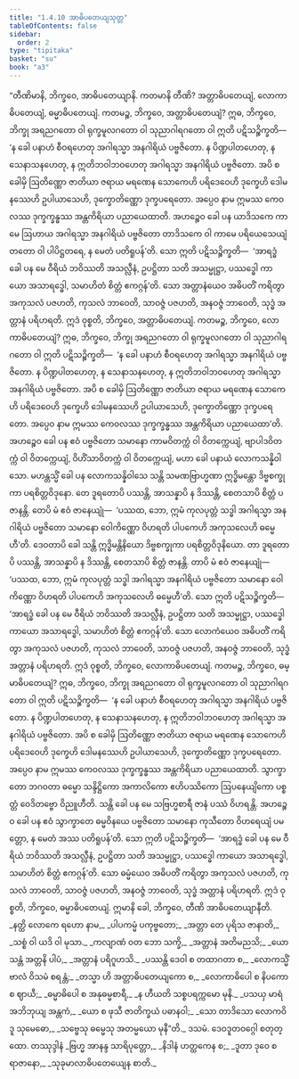```yaml
---
title: "1.4.10 အာဓိပတေယျသုတ္တ"
tableOfContents: false
sidebar:
  order: 2
type: "tipitaka"
basket: "su"
book: "a3"
---
```



<DynamicBreadcrumb />

<Division number="40" book="a3">

<Paragraph number="262" book="a3">
“တီဏိမာနိ, ဘိက္ခဝေ, အာဓိပတေယျာနိ. ကတမာနိ တီဏိ? အတ္တာဓိပတေယျံ, လောကာဓိပတေယျံ, ဓမ္မာဓိပတေယျံ. ကတမဉ္စ, ဘိက္ခဝေ, အတ္တာဓိပတေယျံ? ဣဓ, ဘိက္ခဝေ, ဘိက္ခု အရညဂတော ဝါ ရုက္ခမူလဂတော ဝါ သုညာဂါရဂတော ဝါ ဣတိ ပဋိသဉ္စိက္ခတိ—  ‘န ခေါ ပနာဟံ စီဝရဟေတု အဂါရသ္မာ အနဂါရိယံ ပဗ္ဗဇိတော. န ပိဏ္ဍပါတဟေတု, န သေနာသနဟေတု, န ဣတိဘဝါဘဝဟေတု အဂါရသ္မာ အနဂါရိယံ ပဗ္ဗဇိတော. အပိ စ ခေါမှိ ဩတိဏ္ဏော ဇာတိယာ ဇရာယ မရဏေန သောကေဟိ ပရိဒေဝေဟိ ဒုက္ခေဟိ ဒေါမနဿေဟိ ဥပါယာသေဟိ, ဒုက္ခောတိဏ္ဏော ဒုက္ခပရေတော. အပ္ပေဝ နာမ ဣမဿ ကေဝလဿ ဒုက္ခက္ခန္ဓဿ အန္တကိရိယာ ပညာယေထာတိ. အဟဉ္စေဝ ခေါ ပန ယာဒိသကေ ကာမေ ဩဟာယ အဂါရသ္မာ အနဂါရိယံ ပဗ္ဗဇိတော တာဒိသကေ ဝါ ကာမေ ပရိယေသေယျံ တတော ဝါ ပါပိဋ္ဌတရေ, န မေတံ ပတိရူပန်’တိ. သော ဣတိ ပဋိသဉ္စိက္ခတိ—  ‘အာရဒ္ဓံ ခေါ ပန မေ ဝီရိယံ ဘဝိဿတိ အသလ္လီနံ, ဥပဋ္ဌိတာ သတိ အသမ္မုဋ္ဌာ, ပဿဒ္ဓေါ ကာယော အသာရဒ္ဓေါ, သမာဟိတံ စိတ္တံ ဧကဂ္ဂန်’တိ. သော အတ္တာနံယေဝ အဓိပတိံ ကရိတွာ အကုသလံ ပဇဟတိ, ကုသလံ ဘာဝေတိ, သာဝဇ္ဇံ ပဇဟတိ, အနဝဇ္ဇံ ဘာဝေတိ, သုဒ္ဓံ အတ္တာနံ ပရိဟရတိ. ဣဒံ ဝုစ္စတိ, ဘိက္ခဝေ, အတ္တာဓိပတေယျံ.
</Paragraph>

<Paragraph number="263" book="a3">
ကတမဉ္စ, ဘိက္ခဝေ, လောကာဓိပတေယျံ? ဣဓ, ဘိက္ခဝေ, ဘိက္ခု အရညဂတော ဝါ ရုက္ခမူလဂတော ဝါ သုညာဂါရဂတော ဝါ ဣတိ ပဋိသဉ္စိက္ခတိ—  ‘န ခေါ ပနာဟံ စီဝရဟေတု အဂါရသ္မာ အနဂါရိယံ ပဗ္ဗဇိတော. န ပိဏ္ဍပါတဟေတု, န သေနာသနဟေတု, န ဣတိဘဝါဘဝဟေတု အဂါရသ္မာ အနဂါရိယံ ပဗ္ဗဇိတော. အပိ စ ခေါမှိ ဩတိဏ္ဏော ဇာတိယာ ဇရာယ မရဏေန သောကေဟိ ပရိဒေဝေဟိ ဒုက္ခေဟိ ဒေါမနဿေဟိ ဥပါယာသေဟိ, ဒုက္ခောတိဏ္ဏော ဒုက္ခပရေတော. အပ္ပေဝ နာမ ဣမဿ ကေဝလဿ ဒုက္ခက္ခန္ဓဿ အန္တကိရိယာ ပညာယေထာ’တိ. အဟဉ္စေဝ ခေါ ပန ဧဝံ ပဗ္ဗဇိတော သမာနော ကာမဝိတက္ကံ ဝါ ဝိတက္ကေယျံ, ဗျာပါဒဝိတက္ကံ ဝါ ဝိတက္ကေယျံ, ဝိဟိံသာဝိတက္ကံ ဝါ ဝိတက္ကေယျံ, မဟာ ခေါ ပနာယံ လောကသန္နိဝါသော. မဟန္တသ္မိံ ခေါ ပန လောကသန္နိဝါသေ သန္တိ သမဏဗြာဟ္မဏာ ဣဒ္ဓိမန္တော ဒိဗ္ဗစက္ခုကာ ပရစိတ္တဝိဒုနော. တေ ဒူရတောပိ ပဿန္တိ, အာသန္နာပိ န ဒိဿန္တိ, စေတသာပိ စိတ္တံ ပဇာနန္တိ. တေပိ မံ ဧဝံ ဇာနေယျုံ—  ‘ပဿထ, ဘော, ဣမံ ကုလပုတ္တံ သဒ္ဓါ အဂါရသ္မာ အနဂါရိယံ ပဗ္ဗဇိတော သမာနော ဝေါကိဏ္ဏော ဝိဟရတိ ပါပကေဟိ အကုသလေဟိ ဓမ္မေဟီ’တိ. ဒေဝတာပိ ခေါ သန္တိ ဣဒ္ဓိမန္တိနိယော ဒိဗ္ဗစက္ခုကာ ပရစိတ္တဝိဒုနိယော. တာ ဒူရတောပိ ပဿန္တိ, အာသန္နာပိ န ဒိဿန္တိ, စေတသာပိ စိတ္တံ ဇာနန္တိ. တာပိ မံ ဧဝံ ဇာနေယျုံ—  ‘ပဿထ, ဘော, ဣမံ ကုလပုတ္တံ သဒ္ဓါ အဂါရသ္မာ အနဂါရိယံ ပဗ္ဗဇိတော သမာနော ဝေါကိဏ္ဏော ဝိဟရတိ ပါပကေဟိ အကုသလေဟိ ဓမ္မေဟီ’တိ. သော ဣတိ ပဋိသဉ္စိက္ခတိ—  ‘အာရဒ္ဓံ ခေါ ပန မေ ဝီရိယံ ဘဝိဿတိ အသလ္လီနံ, ဥပဋ္ဌိတာ သတိ အသမ္မုဋ္ဌာ, ပဿဒ္ဓေါ ကာယော အသာရဒ္ဓေါ, သမာဟိတံ စိတ္တံ ဧကဂ္ဂန်’တိ. သော လောကံယေဝ အဓိပတိံ ကရိတွာ အကုသလံ ပဇဟတိ, ကုသလံ ဘာဝေတိ, သာဝဇ္ဇံ ပဇဟတိ, အနဝဇ္ဇံ ဘာဝေတိ, သုဒ္ဓံ အတ္တာနံ ပရိဟရတိ. ဣဒံ ဝုစ္စတိ, ဘိက္ခဝေ, လောကာဓိပတေယျံ.
</Paragraph>

<Paragraph number="264" book="a3">
ကတမဉ္စ, ဘိက္ခဝေ, ဓမ္မာဓိပတေယျံ? ဣဓ, ဘိက္ခဝေ, ဘိက္ခု အရညဂတော ဝါ ရုက္ခမူလဂတော ဝါ သုညာဂါရဂတော ဝါ ဣတိ ပဋိသဉ္စိက္ခတိ—  ‘န ခေါ ပနာဟံ စီဝရဟေတု အဂါရသ္မာ အနဂါရိယံ ပဗ္ဗဇိတော. န ပိဏ္ဍပါတဟေတု, န သေနာသနဟေတု, န ဣတိဘဝါဘဝဟေတု အဂါရသ္မာ အနဂါရိယံ ပဗ္ဗဇိတော. အပိ စ ခေါမှိ ဩတိဏ္ဏော ဇာတိယာ ဇရာယ မရဏေန သောကေဟိ ပရိဒေဝေဟိ ဒုက္ခေဟိ ဒေါမနဿေဟိ ဥပါယာသေဟိ, ဒုက္ခောတိဏ္ဏော ဒုက္ခပရေတော. အပ္ပေဝ နာမ ဣမဿ ကေဝလဿ ဒုက္ခက္ခန္ဓဿ အန္တကိရိယာ ပညာယေထာတိ. သွာက္ခာတော ဘဂဝတာ ဓမ္မော သန္ဒိဋ္ဌိကော အကာလိကော ဧဟိပဿိကော ဩပနေယျိကော ပစ္စတ္တံ ဝေဒိတဗ္ဗော ဝိညူဟီတိ. သန္တိ ခေါ ပန မေ သဗြဟ္မစာရီ ဇာနံ ပဿံ ဝိဟရန္တိ. အဟဉ္စေဝ ခေါ ပန ဧဝံ သွာက္ခာတေ ဓမ္မဝိနယေ ပဗ္ဗဇိတော သမာနော ကုသီတော ဝိဟရေယျံ ပမတ္တော, န မေတံ အဿ ပတိရူပန်’တိ. သော ဣတိ ပဋိသဉ္စိက္ခတိ—  ‘အာရဒ္ဓံ ခေါ ပန မေ ဝီရိယံ ဘဝိဿတိ အသလ္လီနံ, ဥပဋ္ဌိတာ သတိ အသမ္မုဋ္ဌာ, ပဿဒ္ဓေါ ကာယော အသာရဒ္ဓေါ, သမာဟိတံ စိတ္တံ ဧကဂ္ဂန်’တိ. သော ဓမ္မံယေဝ အဓိပတိံ ကရိတွာ အကုသလံ ပဇဟတိ, ကုသလံ ဘာဝေတိ, သာဝဇ္ဇံ ပဇဟတိ, အနဝဇ္ဇံ ဘာဝေတိ, သုဒ္ဓံ အတ္တာနံ ပရိဟရတိ. ဣဒံ ဝုစ္စတိ, ဘိက္ခဝေ, ဓမ္မာဓိပတေယျံ. ဣမာနိ ခေါ, ဘိက္ခဝေ, တီဏိ အာဓိပတေယျာနီတိ.
</Paragraph>

<Paragraph number="265" type="verses" book="a3">
_နတ္ထိ လောကေ ရဟော နာမ,_  
_ပါပကမ္မံ ပကုဗ္ဗတော;_  
_အတ္တာ တေ ပုရိသ ဇာနာတိ,_  
_သစ္စံ ဝါ ယဒိ ဝါ မုသာ._  

</Paragraph>

<Paragraph number="266" type="verses" book="a3">
_ကလျာဏံ ဝတ ဘော သက္ခိ,_  
_အတ္တာနံ အတိမညသိ;_  
_ယော သန္တံ အတ္တနိ ပါပံ,_  
_အတ္တာနံ ပရိဂူဟသိ._  

</Paragraph>

<Paragraph number="267" type="verses" book="a3">
_ပဿန္တိ ဒေဝါ စ တထာဂတာ စ,_  
_လောကသ္မိံ ဗာလံ ဝိသမံ စရန္တံ;_  
_တသ္မာ ဟိ အတ္တာဓိပတေယျကော စ,_  
_လောကာဓိပေါ စ နိပကော စ ဈာယီ;_  
_ဓမ္မာဓိပေါ စ အနုဓမ္မစာရီ,_  
_န ဟီယတိ သစ္စပရက္ကမော မုနိ._  

</Paragraph>

<Paragraph number="268" type="verses" book="a3">
_ပသယှ မာရံ အဘိဘုယျ အန္တကံ,_  
_ယော စ ဖုသီ ဇာတိက္ခယံ ပဓာနဝါ;_  
_သော တာဒိသော လောကဝိဒူ သုမေဓော,_  
_သဗ္ဗေသု ဓမ္မေသု အတမ္မယော မုနီ”တိ._  


</Paragraph>
</Division>

<Paragraph number="269" type="center" book="a3">
ဒသမံ.



</Paragraph>

<Paragraph number="270" type="center" book="a3">
ဒေဝဒူတဝဂ္ဂေါ စတုတ္ထော.



</Paragraph>

<Paragraph number="271" type="center" book="a3">
တဿုဒ္ဒါနံ


</Paragraph>

<Paragraph number="272" type="verses" book="a3">
_ဗြဟ္မ အာနန္ဒ သာရိပုတ္တော,_  
_နိဒါနံ ဟတ္ထကေန စ;_  
_ဒူတာ ဒုဝေ စ ရာဇာနော,_  
_သုခုမာလာဓိပတေယျေန စာတိ._
</Paragraph>